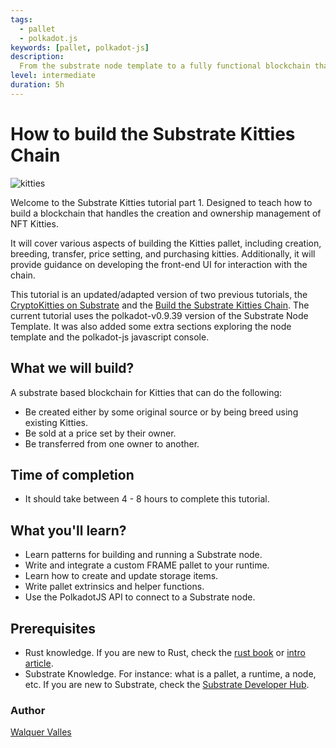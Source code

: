 ```yaml
---
tags:
  - pallet
  - polkadot.js
keywords: [pallet, polkadot-js]
description:
  From the substrate node template to a fully functional blockchain that handles kitties NFTs.
level: intermediate
duration: 5h
---
```


# How to build the Substrate Kitties Chain

![kitties](./assets/kitties.png)

Welcome to the Substrate Kitties tutorial part 1. Designed to teach how to build a blockchain that handles 
the creation and ownership management of NFT Kitties.

It will cover various aspects of building the Kitties pallet, including creation, breeding, 
transfer, price setting, and purchasing kitties. Additionally, it will provide guidance on developing the 
front-end UI for interaction with the chain.

This tutorial is an updated/adapted version of two previous tutorials, the [CryptoKitties on Substrate](https://www.shawntabrizi.com/substrate/cryptokitties-on-substrate/)
and the [Build the Substrate Kitties Chain](https://doc.deepernetwork.org/tutorials/v3/kitties/pt1/). The current tutorial uses the polkadot-v0.9.39 version of
the Substrate Node Template. It was also added some extra sections exploring the node template and the polkadot-js javascript console.

## What we will build?

A substrate based blockchain for Kitties that can do the following:

- Be created either by some original source or by being breed using existing Kitties.
- Be sold at a price set by their owner.
- Be transferred from one owner to another.

## Time of completion

- It should take between 4 - 8 hours to complete this tutorial.

## What you'll learn?

- Learn patterns for building and running a Substrate node.
- Write and integrate a custom FRAME pallet to your runtime.
- Learn how to create and update storage items.
- Write pallet extrinsics and helper functions.
- Use the PolkadotJS API to connect to a Substrate node.

## Prerequisites

- Rust knowledge. If you are new to Rust, check the [rust book](https://doc.rust-lang.org/book/) or [intro article](https://fasterthanli.me/articles/a-half-hour-to-learn-rust).
- Substrate Knowledge. For instance: what is a pallet, a runtime, a node, etc. If you are new to 
Substrate, check the [Substrate Developer Hub](https://substrate.dev/).

### Author

[Walquer Valles](https://www.linkedin.com/in/walquerxvallesruiz/)


